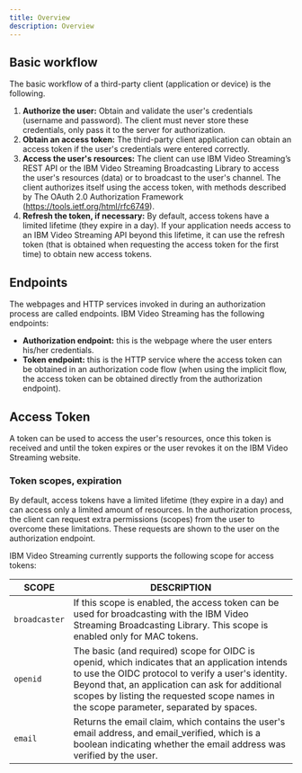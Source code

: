 ```yaml
---
title: Overview
description: Overview
---
```


## Basic workflow

The basic workflow of a third-party client (application or device) is the following.

1. **Authorize the user:** Obtain and validate the user's credentials (username and password). The client must never store these credentials, only pass it to the server for authorization.
2. **Obtain an access token:** The third-party client application can obtain an access token if the user's credentials were entered correctly.
3. **Access the user's resources:** The client can use IBM Video Streaming’s REST API or the IBM Video Streaming Broadcasting Library to access the user's resources (data) or to broadcast to the user's channel. The client authorizes itself using the access token, with methods described by The OAuth 2.0 Authorization Framework (https://tools.ietf.org/html/rfc6749).
4. **Refresh the token, if necessary:** By default, access tokens have a limited lifetime (they expire in a day). If your application needs access to an IBM Video Streaming API beyond this lifetime, it can use the refresh token (that is obtained when requesting the access token for the first time) to obtain new access tokens.

## Endpoints

The webpages and HTTP services invoked in during an authorization process are called endpoints.
IBM Video Streaming has the following endpoints:

- **Authorization endpoint:** this is the webpage where the user enters his/her credentials.
- **Token endpoint:** this is the HTTP service where the access token can be obtained in an authorization code flow (when using the implicit flow, the access token can be obtained directly from the authorization endpoint).

## Access Token

A token can be used to access the user's resources, once this token is received and until the token expires or the user revokes it on the IBM Video Streaming website.

### Token scopes, expiration

By default, access tokens have a limited lifetime (they expire in a day) and can access only a limited amount of resources. In the authorization process, the client can request extra permissions (scopes) from the user to overcome these limitations. These requests are shown to the user on the authorization endpoint.

IBM Video Streaming currently supports the following scope for access tokens:

| SCOPE         | DESCRIPTION                                                                                                                                                                                                                                                                                      |
| ------------- | ------------------------------------------------------------------------------------------------------------------------------------------------------------------------------------------------------------------------------------------------------------------------------------------------ |
| `broadcaster` | If this scope is enabled, the access token can be used for broadcasting with the IBM Video Streaming Broadcasting Library. This scope is enabled only for MAC tokens.                                                                                                                            |
| `openid`      | The basic (and required) scope for OIDC is openid, which indicates that an application intends to use the OIDC protocol to verify a user's identity. Beyond that, an application can ask for additional scopes by listing the requested scope names in the scope parameter, separated by spaces. |
| `email`       | Returns the email claim, which contains the user's email address, and email_verified, which is a boolean indicating whether the email address was verified by the user.                                                                                                                          |
